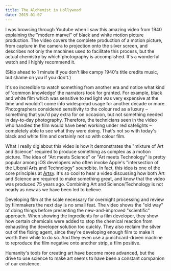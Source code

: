 ```yaml
---
title: The Alchemist in Hollywood
date: 2015-01-07
---
```



I was browsing through Youtube when I saw this amazing video from 1940 explaining the "modern marvel" of black and white motion picture production. The video covers the complete production of a motion picture, from capture in the camera to projection onto the silver screen, and describes not only the machines used to facilitate this process, but the actual chemistry by which photography is accomplished. It's a wonderful watch and I highly recommend it. 


<YouTube videoID='N0mraHHyBrA' />

(Skip ahead to 1 minute if you don't like campy 1940's title credits music, but shame on you if you don't.)

It's so incredible to watch something from another era and notice what kind of 'common knowledge' the narrators took for granted. For example, black and white film which was sensitive to red light was very expensive at the time and wouldn't come into widespread usage for another decade or more. Photographers considered sensitivity to the colour red as a luxury – something that you'd pay extra for on occasion, but not something needed in day-to-day photography. Therefore, the technicians seen in the video who handled the film would have been working under red safelights – completely able to see what they were doing. That's not so with today's black and white film and certainly not so with colour film. 

What I really dig about this video is how it demonstrates the "mixture of Art and Science" required to produce something as complex as a motion picture. The idea of "Art meets Science" or "Art meets Technology" is pretty popular among iOS developers who often invoke Apple's "intersection of the Liberal Arts and Technology" soundbite. In fact, this idea is one of the core principles at [Artsy](http://artsy.net). It's so cool to hear a video discussing how both Art and Science are required to make something great, and know that the video was produced 75 years ago. Combining Art and Science/Technology is not nearly as new as we have been led to believe. 

Developing film at the scale necessary for overnight processing and review by filmmakers the next day is no small feat. The video shows the "old way" of doing things before presenting the new-and-improved "scientific" approach. When showing the ingredients for a film developer, they show how certain chemicals were added to stop the chemical reaction from exhausting the developer solution too quickly. They also reclaim the silver out of the fixing agent, since they're developing enough film to make it worth their while to do so. And they even use a punchcard-driven machine to reproduce the film negative onto another strip, a film positive. 

Humanity's tools for creating art have become more advanced, but the drive to use science to make art seems to have been a constant companion of our existence. 

  